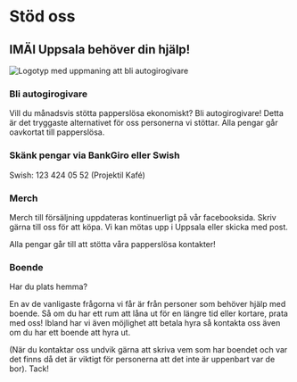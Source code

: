 
# Stöd oss

## IMÄI Uppsala behöver din hjälp!

<Image
  src={stodOss}
  alt="Logotyp med uppmaning att bli autogirogivare"
  priority
/>

### Bli autogirogivare

Vill du månadsvis stötta papperslösa ekonomiskt? Bli autogirogivare! Detta är det tryggaste alternativet för oss personerna vi stöttar. Alla pengar går oavkortat till papperslösa.

<p>
  <Download
    url="/imai-uppsala-autogiro-blankett-2025.pdf"
    label="Autogiromedgivande IMÄI Uppsala"
    button="Ladda ner"
  />
</p>

### Skänk pengar via BankGiro eller Swish

Swish: 123 424 05 52 (Projektil Kafé)

### Merch

Merch till försäljning uppdateras kontinuerligt på vår facebooksida. Skriv gärna till oss för att köpa. Vi kan mötas upp i Uppsala eller skicka med post.

Alla pengar går till att stötta våra papperslösa kontakter!

### Boende

Har du plats hemma?

En av de vanligaste frågorna vi får är från personer som behöver hjälp med boende. Så om du har ett rum att låna ut för en längre tid eller kortare, prata med oss! Ibland har vi även möjlighet att betala hyra så kontakta oss även om du har ett boende att hyra ut.

(När du kontaktar oss undvik gärna att skriva vem som har boendet och var det finns då det är viktigt för personerna att det inte är uppenbart var de bor). Tack!
